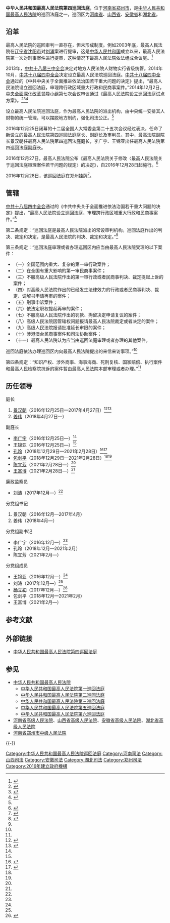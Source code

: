 {{Infobox PRCG
|机构名称 = {{nowrap|中华人民共和国最高人民法院}}<br />第四巡回法庭
|标志1 = National Emblem of the People's Republic of China.svg
|职位1 = 庭长
|人员1 = [[姜伟_(1957年)|姜　伟]]
|衔级1 = [[二级大法官|二级大法官]]
|上诉法院 = 无（审级同最高人民法院本部）
|上级机构 = [[中华人民共和国最高人民法院|中华人民共和国最高人民法院]]
|中共上级 = [[中国共产党最高人民法院党组|中国共产党最高人民法院党组]]
|中共本级 = 中国共产党最高人民法院第四巡回法庭分党组
|机构类型 = [[中华人民共和国最高人民法院|最高人民法院]]派出机构
|行政级别 =
|授权法源 = [[中华人民共和国宪法|中华人民共和国宪法]]
|组织法规 = [[中华人民共和国人民法院组织法|中华人民共和国人民法院组织法]]
|管辖范围 = 巡回区（[[河南省|河南省]]、[[山西省|山西省]]、[[安徽省|安徽省]]和[[湖北省|湖北省]]）内特定民商事、行政案件
|地址1 = [[河南省|河南省]][[郑州市|郑州市]][[管城回族区|管城回族区]]博学路
|官网 =
|成立时间 = 2016年12月25日
|a = [[河南省高级人民法院|河南省高级人民法院]]
|b = [[山西省高级人民法院|山西省高级人民法院]]
|c = [[安徽省高级人民法院|安徽省高级人民法院]]
|d = [[湖北省高级人民法院|湖北省高级人民法院]]
|e = 
}}

'''中华人民共和国最高人民法院第四巡回法庭'''，位于[[河南省|河南省]][[郑州市|郑州市]]，是[[中华人民共和国最高人民法院|中华人民共和国最高人民法院]]的巡回法庭之一，巡回区为[[河南省|河南省]]、[[山西省|山西省]]、[[安徽省|安徽省]]和[[湖北省|湖北省]]。

==沿革==
最高人民法院的巡回审判一直存在，但未形成制度。例如2003年底，最高人民法院在[[辽宁省|辽宁省]][[沈阳市|沈阳市]]对[[刘涌|刘涌]]案进行提审，这是[[中华人民共和国|中华人民共和国]]成立以来，最高人民法院第一次对刑事案件进行提审，这种情况下最高人民法院依法组成合议庭。<ref name=sohu>{{Cite web |url=http://news.sohu.com/20141229/n407363667.shtml |title=最高法巡回法庭揭秘，搜狐，2014-12-29 |accessdate=2016-12-28 |archive-date=2020-11-04 |archive-url=https://web.archive.org/web/20201104104520/http://news.sohu.com/20141229/n407363667.shtml |dead-url=no }}</ref>

2013年，[[中共十八届三中全会|中共十八届三中全会]]决定对地方人民法院人财物实行省级统管。2014年10月，[[中共十八届四中全会|中共十八届四中全会]]决定设立最高人民法院巡回法庭。[[中共十八届四中全会|中共十八届四中全会]]通过的《中共中央关于全面推进依法治国若干重大问题的决定》提出，“最高人民法院设立巡回法庭，审理跨行政区域重大行政和民商事案件。”2014年12月2日，[[中央全面深化改革领导小组|中央全面深化改革领导小组]]第七次会议审议通过《最高人民法院设立巡回法庭试点方案》。<ref>{{Cite web |url=http://www.chinadaily.com.cn/dfpd/bj/2014-12/03/content_19015171.htm |title=最高法设巡回法庭试点方案通过 审理跨行政区域重大案件，中国在线，2014-12-03 |accessdate=2016-12-28 |archive-date=2020-11-04 |archive-url=https://web.archive.org/web/20201104134316/http://www.chinadaily.com.cn/dfpd/bj/2014-12/03/content_19015171.htm |dead-url=no }}</ref><ref name=gongbao>{{Cite web |url=http://news.sohu.com/20141023/n405406666.shtml |title=中共十八届四中全会公报，搜狐，2014-10-23 |accessdate=2016-12-28 |archive-date=2020-11-04 |archive-url=https://web.archive.org/web/20201104113037/http://news.sohu.com/20141023/n405406666.shtml |dead-url=no }}</ref><ref name=jueding>{{Cite web |url=http://news.xinhuanet.com/yzyd/local/20141028/c_1113015681.htm |title=《决定》指出最高人民法院设立巡回法庭，新华网，2014-10-28 |accessdate=2016-12-28 |archive-date=2015-05-12 |archive-url=https://web.archive.org/web/20150512051601/http://news.xinhuanet.com/yzyd/local/20141028/c_1113015681.htm |dead-url=no }}</ref>

设立最高人民法院巡回法庭，作为最高人民法院的派出机构，由中央统一安排其人财物的统一管理，可以摆脱地方制约，强化司法公正。<ref name=sohu/>

2016年12月25日闭幕的十二届全国人大常委会第二十五次会议经过表决，任命了新设立的最高人民法院第四巡回法庭庭长、副庭长及审判员。其中，最高法院副院长景汉朝任最高人民法院第四巡回法庭庭长，李广宇、王锦亚出任最高人民法院第四巡回法庭副庭长。

2016年12月27日，最高人民法院公布《最高人民法院关于修改〈最高人民法院关于巡回法庭审理案件若干问题的规定〉的决定》，自2016年12月28日起施行。<ref name=网易>{{Cite web |url=http://news.163.com/16/1228/10/C9CA77N900018AOQ.html |title=最高人民法院关于巡回法庭审理案件若干问题的规定（全文），网易新闻，2016-12-28 |access-date=2016-12-28 |archive-url=https://web.archive.org/web/20170326135849/http://news.163.com/16/1228/10/C9CA77N900018AOQ.html |archive-date=2017-03-26 |dead-url=yes }}</ref>

2016年12月28日，该巡回法庭在郑州挂牌<ref>{{Cite web|url =http://paper.people.com.cn/rmrb/html/2016-12/29/nw.D110000renmrb_20161229_2-09.htm|title =最高人民法院第四巡回法庭在郑州挂牌办公|author =|date =|publisher =人民日报2016年12月29日，第09版|language =|accessdate =|quote =|deadurl =yes|archiveurl =https://web.archive.org/web/20170408081559/http://paper.people.com.cn/rmrb/html/2016-12/29/nw.D110000renmrb_20161229_2-09.htm|archivedate =2017年4月8日|df =}}</ref>。

== 管辖 ==
[[中共十八届四中全会|中共十八届四中全会]]通过的《中共中央关于全面推进依法治国若干重大问题的决定》提出，“最高人民法院设立巡回法庭，审理跨行政区域重大行政和民商事案件。”<ref name=新华网>{{Cite web |url=http://news.xinhuanet.com/yzyd/local/20141028/c_1113015681.htm |title=《决定》指出最高人民法院设立巡回法庭，新华网，2014-10-28 |accessdate=2016-12-28 |archive-date=2015-05-12 |archive-url=https://web.archive.org/web/20150512051601/http://news.xinhuanet.com/yzyd/local/20141028/c_1113015681.htm |dead-url=no }}</ref>

第二条规定：“巡回法庭是最高人民法院派出的常设审判机构。巡回法庭作出的判决、裁定和决定，是最高人民法院的判决、裁定和决定。”<ref name=网易/>

第三条规定：“巡回法庭审理或者办理巡回区内应当由最高人民法院受理的以下案件：
*（一）全国范围内重大、复杂的第一审行政案件；
*（二）在全国有重大影响的第一审民商事案件；
*（三）不服高级人民法院作出的第一审行政或者民商事判决、裁定提起上诉的案件；
*（四）对高级人民法院作出的已经发生法律效力的行政或者民商事判决、裁定、调解书申请再审的案件；
*（五）刑事申诉案件；
*（六）依法定职权提起再审的案件；
*（七）不服高级人民法院作出的罚款、拘留决定申请复议的案件；
*（八）高级人民法院因管辖权问题报请最高人民法院裁定或者决定的案件；
*（九）高级人民法院报请批准延长审限的案件；
*（十）涉港澳台民商事案件和司法协助案件；
*（十一）最高人民法院认为应当由巡回法庭审理或者办理的其他案件。
巡回法庭依法办理巡回区内向最高人民法院提出的来信来访事项。”<ref name=网易/>

第四条规定：“知识产权、涉外商事、海事海商、死刑复核、国家赔偿、执行案件和最高人民检察院抗诉的案件暂由最高人民法院本部审理或者办理。”<ref name=网易/>

== 历任领导 ==
{{col-begin}}
{{col-2}}
;庭长
# [[景汉朝|景汉朝]]（2016年12月25日—2017年4月27日）<ref name=elylyeew>{{Cite web  |url =http://www.court.gov.cn/fabu-xiangqing-33771.html  |title =全国人民代表大会常务委员会任免名单  |author =  |date =2016-12-25  |publisher =中华人民共和国最高人民法院  |language =  |accessdate =  |quote =  |archive-date =2020-11-04  |archive-url =https://web.archive.org/web/20201104101203/http://www.court.gov.cn/fabu-xiangqing-33771.html  |dead-url =no  }}</ref><ref name=jinghe>{{Cite web |url = http://news.ifeng.com/a/20170427/51016635_0.shtml |title = 景汉朝、贺荣被免去最高人民法院副院长职务 |author =  |date = 2017-04-27 |publisher = 凤凰网 |language =  |accessdate =  |quote =  |archive-date = 2019-05-02 |archive-url = https://web.archive.org/web/20190502135859/http://news.ifeng.com/a/20170427/51016635_0.shtml |dead-url = no }}</ref>
# [[姜伟_(1957年)|姜伟]]（2018年4月27日—）

;副庭长
*[[李广宇|李广宇]]（2016年12月25日—）<ref name=elylyeew/>
*[[王锦亚|王锦亚]]（2016年12月25日—）<ref name=elylyeew/>
*[[孔玲|孔玲]]（2018年12月29日—2021年2月28日）<ref name="chinacourt20181229">{{Cite web|url=https://www.chinacourt.org/article/detail/2018/12/id/3639037.shtml|title=全国人民代表大会常务委员会任免名单（2018年12月29日第十三届全国人民代表大会常务委员会第七次会议通过）|date=2018-12-30|publisher=中国法院网}}</ref><ref name="npc20210228">{{Cite web|url=http://www.npc.gov.cn/npc/c30834/202102/12f824a3bb84496d9d202a3cab747da5.shtml|title=全国人民代表大会常务委员会任免名单（2021年2月28日第十三届全国人民代表大会常务委员会第二十六次会议通过）|date=2021-02-28|publisher=中国人大网|access-date=2021-03-06|archive-date=2021-04-17|archive-url=https://web.archive.org/web/20210417213053/http://www.npc.gov.cn/npc/c30834/202102/12f824a3bb84496d9d202a3cab747da5.shtml|dead-url=no}}</ref>
*[[包剑平|包剑平]]（2018年12月29日—2021年2月28日）<ref name="chinacourt20181229" /><ref name="npc20210228" />
*[[陈宜芳|陈宜芳]]（2021年2月28日—）<ref name="npc20210228" />
*[[王富博|王富博]]（2021年2月28日—）<ref name="npc20210228" />

;廉政监察员
*[[刘涛_(最高法)|刘涛]]（2017年12月—）<ref name=elybe/>
{{col-2}}
;分党组书记
#景汉朝（2016年12月—2017年4月）
#姜伟（2018年4月—）

;分党组副书记
*李广宇（2016年12月—）<ref name=elybe/>
*孔玲（2018年12月—2021年2月）
*陈宜芳（2021年2月—）

;分党组成员
*王锦亚（2016年12月—）<ref name=elybe/>
*刘涛（2017年12月—）<ref name=elybe/>
*[[杨立初|杨立初]]（2017年12月—）<ref name=elybe>{{Cite web |url = http://www.court.gov.cn/xunhui4/fatingfaguan.html |title = 法庭法官 |author =  |date =  |publisher = 中华人民共和国最高人民法院第四巡回法庭 |language =  |accessdate = 2018-02-24 |quote =  |archive-date = 2020-11-04 |archive-url = https://web.archive.org/web/20201104101956/http://www.court.gov.cn/xunhui4/fatingfaguan.html |dead-url = no }}</ref>
*包剑平（2018年12月—2021年2月）
*王富博（2021年2月—）

{{col-end}}

== 参考文献 ==
{{Reflist|30em}}

==外部链接==
*[http://www.court.gov.cn/xunhui4.html 中华人民共和国最高人民法院第四巡回法庭]{{Wayback|url=http://www.court.gov.cn/xunhui4.html |date=20201104101717 }}

== 参见 ==
{{Portal|中华人民共和国|法律|河南|山西|安徽|湖北}}
* [[中华人民共和国最高人民法院|中华人民共和国最高人民法院]]
** [[中华人民共和国最高人民法院第一巡回法庭|中华人民共和国最高人民法院第一巡回法庭]]
** [[中华人民共和国最高人民法院第二巡回法庭|中华人民共和国最高人民法院第二巡回法庭]]
** [[中华人民共和国最高人民法院第三巡回法庭|中华人民共和国最高人民法院第三巡回法庭]]
** [[中华人民共和国最高人民法院第五巡回法庭|中华人民共和国最高人民法院第五巡回法庭]]
** [[中华人民共和国最高人民法院第六巡回法庭|中华人民共和国最高人民法院第六巡回法庭]]
* [[河南省高级人民法院|河南省高级人民法院]]、[[山西省高级人民法院|山西省高级人民法院]]、[[安徽省高级人民法院|安徽省高级人民法院]]、[[湖北省高级人民法院|湖北省高级人民法院]]
* [[河南省郑州市中级人民法院|河南省郑州市中级人民法院]]

{{-}}
{{中华人民共和国法院|最}}

[[Category:中华人民共和国最高人民法院巡回法庭|Category:中华人民共和国最高人民法院巡回法庭]]
[[Category:河南司法|Category:河南司法]]
[[Category:山西司法|Category:山西司法]]
[[Category:安徽司法|Category:安徽司法]]
[[Category:湖北司法|Category:湖北司法]]
[[Category:郑州司法|Category:郑州司法]]
[[Category:2016年建立政府機構|Category:2016年建立政府機構]]